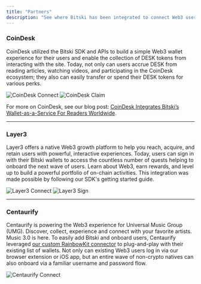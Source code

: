 ```yaml
---
title: "Partners"
description: "See where Bitski has been integrated to connect Web3 users to our wallet experience"
---
```


### CoinDesk
CoinDesk utilized the Bitski SDK and APIs to build a simple Web3 wallet experience for their users and enable the collection of DESK tokens from interacting with the site. 
Today, not only can users accrue DESK from reading articles, watching videos, and participating in the CoinDesk ecosystem; they also can easily transfer or spend their DESK tokens for various perks. 

![CoinDesk Connect](/assets/images/coindesk-connect.png)
![CoinDesk Claim](/assets/images/coindesk-claim.png)

For more on CoinDesk, see our blog post: [CoinDesk Integrates Bitski’s Wallet-as-a-Service For Readers Worldwide](https://www.bitski.com/blog/coindesk-integrates-bitski-wallet-as-a-service).

---
### Layer3
Layer3 offers a native Web3 growth platform to help you reach, acquire, and retain users with powerful, interactive experiences. Today, users can sign in with their Bitski wallets to access the 
countless number of quests helping to onboard the next wave of users. Learn about Web3, earn rewards, and level up to build a powerful portfolio of on-chain activities. This integration was made 
possible by following our SDK's getting started guide. 

![Layer3 Connect](/assets/images/layer-3-connect.png)
![Layer3 Sign](/assets/images/layer-3-sign.png)

---
### Centaurify
Centaurify is powering the Web3 experience for Universal Music Group (UMG). Discover, collect, experience and connect with your favorite artists. Music 3.0 is here. To easily add Bitski and onboard
users, Centaurify leveraged [our custom RainbowKit connector](/integrations/connectors/rainbowkit) to plug-and-play with their existing list of wallets. Not only can existing Web3 users log in via our browser extension or iOS app, but
an entire wave of non-crypto natives can also onboard via a familiar username and password flow. 

![Centaurify Connect](/assets/images/centaurify-connect.png)

